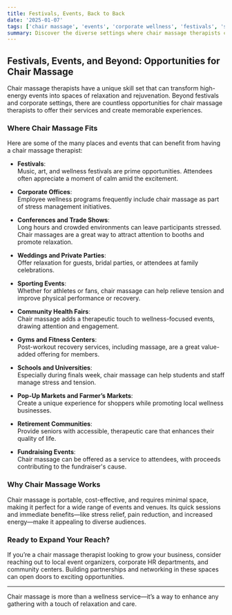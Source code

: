 ```yaml
---
title: Festivals, Events, Back to Back
date: '2025-01-07'
tags: ['chair massage', 'events', 'corporate wellness', 'festivals', 'self-care']
summary: Discover the diverse settings where chair massage therapists can bring relaxation and wellness to attendees.
---
```


## Festivals, Events, and Beyond: Opportunities for Chair Massage

Chair massage therapists have a unique skill set that can transform high-energy events into spaces of relaxation and rejuvenation. Beyond festivals and corporate settings, there are countless opportunities for chair massage therapists to offer their services and create memorable experiences.

### Where Chair Massage Fits

Here are some of the many places and events that can benefit from having a chair massage therapist:

- **Festivals**:  
  Music, art, and wellness festivals are prime opportunities. Attendees often appreciate a moment of calm amid the excitement.

- **Corporate Offices**:  
  Employee wellness programs frequently include chair massage as part of stress management initiatives.

- **Conferences and Trade Shows**:  
  Long hours and crowded environments can leave participants stressed. Chair massages are a great way to attract attention to booths and promote relaxation.

- **Weddings and Private Parties**:  
  Offer relaxation for guests, bridal parties, or attendees at family celebrations.

- **Sporting Events**:  
  Whether for athletes or fans, chair massage can help relieve tension and improve physical performance or recovery.

- **Community Health Fairs**:  
  Chair massage adds a therapeutic touch to wellness-focused events, drawing attention and engagement.

- **Gyms and Fitness Centers**:  
  Post-workout recovery services, including massage, are a great value-added offering for members.

- **Schools and Universities**:  
  Especially during finals week, chair massage can help students and staff manage stress and tension.

- **Pop-Up Markets and Farmer’s Markets**:  
  Create a unique experience for shoppers while promoting local wellness businesses.

- **Retirement Communities**:  
  Provide seniors with accessible, therapeutic care that enhances their quality of life.

- **Fundraising Events**:  
  Chair massage can be offered as a service to attendees, with proceeds contributing to the fundraiser's cause.

### Why Chair Massage Works

Chair massage is portable, cost-effective, and requires minimal space, making it perfect for a wide range of events and venues. Its quick sessions and immediate benefits—like stress relief, pain reduction, and increased energy—make it appealing to diverse audiences.

### Ready to Expand Your Reach?

If you’re a chair massage therapist looking to grow your business, consider reaching out to local event organizers, corporate HR departments, and community centers. Building partnerships and networking in these spaces can open doors to exciting opportunities.

---

Chair massage is more than a wellness service—it’s a way to enhance any gathering with a touch of relaxation and care.
